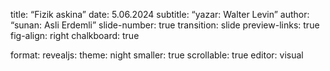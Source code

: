 title: "Fizik askina"
date: 5.06.2024
subtitle: "yazar: Walter Levin"
author: "sunan: Asli Erdemli"
slide-number: true
transition: slide
preview-links: true
fig-align: right 
chalkboard: true

format: 
    revealjs:
        theme: night
        smaller: true
        scrollable: true
editor: visual